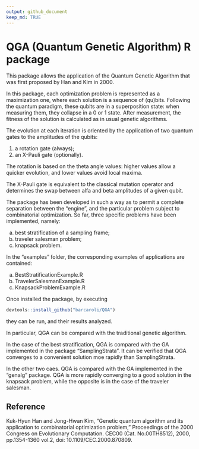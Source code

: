 ```yaml
---
output: github_document
keep_md: TRUE
---
```


# QGA (Quantum Genetic Algorithm) R package

This package allows the application of the Quantum Genetic Algorithm that was first proposed by Han and Kim in 2000.

In this package, each optimization problem is represented as a maximization one, where each solution is a sequence of (qu)bits. Following the quantum paradigm, these qubits are in a superposition state: when measuring them, they collapse in a 0 or 1 state. After measurement, the fitness of the solution is calculated as in usual genetic algorithms.

The evolution at each iteration is oriented by the application of two quantum gates to the amplitudes of the qubits:

1. a rotation gate (always);
2. an X-Pauli gate (optionally).

The rotation is based on the theta angle values: higher values allow a quicker evolution, and lower values avoid local maxima.

The X-Pauli gate is equivalent to the classical mutation operator and determines the swap between alfa and beta amplitudes of a given qubit.

The package has been developed in such a way as to permit a complete separation between the "engine", and the particular problem subject to combinatorial optimization. So far, three specific problems have been implemented, namely:

a. best stratification of a sampling frame;
b. traveler salesman problem;
c. knapsack problem.

In the "examples" folder, the corresponding examples of applications are contained:

a. BestStratificationExample.R
b. TravelerSalesmanExample.R
c. KnapsackProblemExample.R

Once installed the package, by executing

```r
devtools::install_github("barcaroli/QGA")
```

they can be run, and their results analyzed.

In particular, QGA can be compared with the traditional genetic algorithm. 

In the case of the best stratification, QGA is compared with the GA implemented in the package "SamplingStrata". It can be verified that QGA converges to a convenient solution moe rapidly than SamplingStrata.

In the other two caes. QGA is compared with the GA implemented in the "genalg" package. QGA is more rapidly converging to a good solution in the knapsack problem, while the opposite is in the case of the traveler salesman.


## Reference

Kuk-Hyun Han and Jong-Hwan Kim, "Genetic quantum algorithm and its application to combinatorial optimization problem," Proceedings of the 2000 Congress on Evolutionary Computation. CEC00 (Cat. No.00TH8512), 2000, pp.1354-1360 vol.2, doi: 10.1109/CEC.2000.870809.




